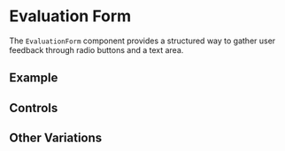 
# Evaluation Form

<Meta of={EvaluationFormStories} />

The `EvaluationForm` component provides a structured way to gather user feedback through radio buttons and a text area.

## Example

<Story name="Default" of={EvaluationFormStories.Default} />

## Controls

<Controls />

## Other Variations

<Stories />
